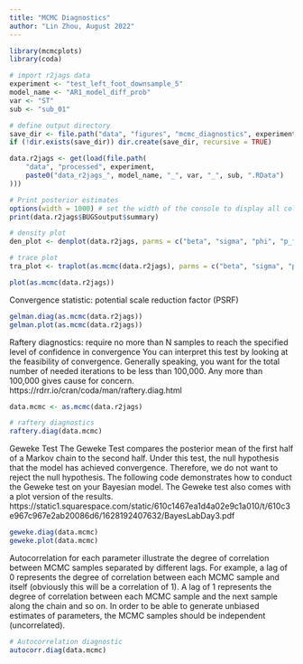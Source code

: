 ---
title: "MCMC Diagnostics"
author: "Lin Zhou, August 2022"
---

```{r}
library(mcmcplots)
library(coda)

# import r2jags data
experiment <- "test_left_foot_downsample_5"
model_name <- "AR1_model_diff_prob"
var <- "ST"
sub <- "sub_01"

# define output directory
save_dir <- file.path("data", "figures", "mcmc_diagnostics", experiment)
if (!dir.exists(save_dir)) dir.create(save_dir, recursive = TRUE)

data.r2jags <- get(load(file.path(
    "data", "processed", experiment,
    paste0("data_r2jags_", model_name, "_", var, "_", sub, ".RData")
)))

# Print posterior estimates
options(width = 1000) # set the width of the console to display all columns
print(data.r2jags$BUGSoutput$summary)

# density plot
den_plot <- denplot(data.r2jags, parms = c("beta", "sigma", "phi", "p_fatigue", "p_cognitive_task"))

# trace plot
tra_plot <- traplot(as.mcmc(data.r2jags), parms = c("beta", "sigma", "phi", "p_fatigue", "p_cognitive_task"))

```

```{r, fig.width = 7, fig.height = 7}
plot(as.mcmc(data.r2jags))
```

Convergence statistic: potential scale reduction factor (PSRF)
```{r, fig.width = 7, fig.height = 5}
gelman.diag(as.mcmc(data.r2jags))
gelman.plot(as.mcmc(data.r2jags))
```
Raftery diagnostics: require no more than N samples to reach the specified level of confidence in convergence
You can interpret this test by looking at the feasibility of convergence. Generally speaking, you want for the total number of needed iterations to be less than 100,000. Any more than 100,000 gives cause for concern.
https://rdrr.io/cran/coda/man/raftery.diag.html
```{r}
data.mcmc <- as.mcmc(data.r2jags)

# raftery diagnostics
raftery.diag(data.mcmc)
```
Geweke Test
The Geweke Test compares the posterior mean of the first half of a Markov chain to the second half. Under this test, the null hypothesis that the model has achieved convergence. Therefore, we do not want to reject the null hypothesis. The following code demonstrates how to conduct the Geweke test on your Bayesian model. The Geweke test also comes with a plot version of the results.
https://static1.squarespace.com/static/610c1467ea1d4a02e9c1a010/t/610c3e967c967e2ab20086d6/1628192407632/BayesLabDay3.pdf
```{r}
geweke.diag(data.mcmc)
geweke.plot(data.mcmc)
```


Autocorrelation for each parameter illustrate the degree of correlation between MCMC samples separated by different lags. For example, a lag of 0 represents the degree of correlation between each MCMC sample and itself (obviously this will be a correlation of 1). A lag of 1 represents the degree of correlation between each MCMC sample and the next sample along the chain and so on. In order to be able to generate unbiased estimates of parameters, the MCMC samples should be independent (uncorrelated).
```{r}
# Autocorrelation diagnostic
autocorr.diag(data.mcmc)
```


